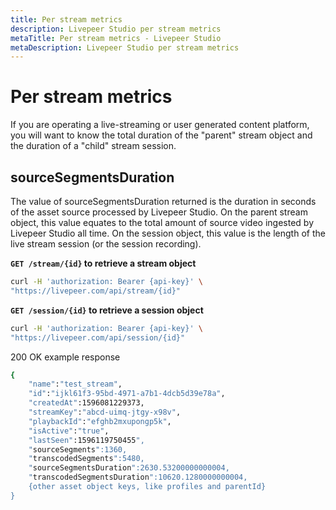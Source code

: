 ```yaml
---
title: Per stream metrics
description: Livepeer Studio per stream metrics
metaTitle: Per stream metrics - Livepeer Studio
metaDescription: Livepeer Studio per stream metrics
---
```


# Per stream metrics

If you are operating a live-streaming or user generated content platform, you
will want to know the total duration of the "parent" stream object and the
duration of a "child" stream session.

## sourceSegmentsDuration

The value of sourceSegmentsDuration returned is the duration in seconds of the
asset source processed by Livepeer Studio. On the parent stream object, this
value equates to the total amount of source video ingested by Livepeer Studio
all time. On the session object, this value is the length of the live stream
session (or the session recording).

**`GET /stream/{id}` to retrieve a stream object**

```bash
curl -H 'authorization: Bearer {api-key}' \
"https://livepeer.com/api/stream/{id}"
```

**`GET /session/{id}` to retrieve a session object**

```bash
curl -H 'authorization: Bearer {api-key}' \
"https://livepeer.com/api/session/{id}"
```

200 OK example response

```bash
{
    "name":"test_stream",
    "id":"ijkl61f3-95bd-4971-a7b1-4dcb5d39e78a",
    "createdAt":1596081229373,
    "streamKey":"abcd-uimq-jtgy-x98v",
    "playbackId":"efghb2mxupongp5k",
    "isActive":"true",
    "lastSeen":1596119750455",
    "sourceSegments":1360,
    "transcodedSegments":5480,
    "sourceSegmentsDuration":2630.53200000000004,
    "transcodedSegmentsDuration":10620.1280000000004,
    {other asset object keys, like profiles and parentId}
}
```
